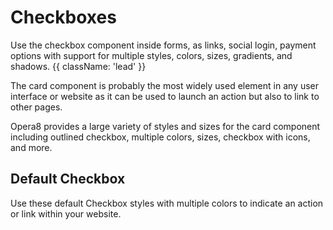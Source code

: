 
# Checkboxes

Use the checkbox component inside forms, as links, social login, payment options with support for multiple styles, colors, sizes, gradients, and shadows. {{ className: 'lead' }}

The card component is probably the most widely used element in any user interface or website as it can be used to launch an action but also to link to other pages.

Opera8 provides a large variety of styles and sizes for the card component including outlined checkbox, multiple colors, sizes, checkbox with icons, and more.


## Default Checkbox

Use these default Checkbox styles with multiple colors to indicate an action or link within your website.
<DefaultCheckbox />